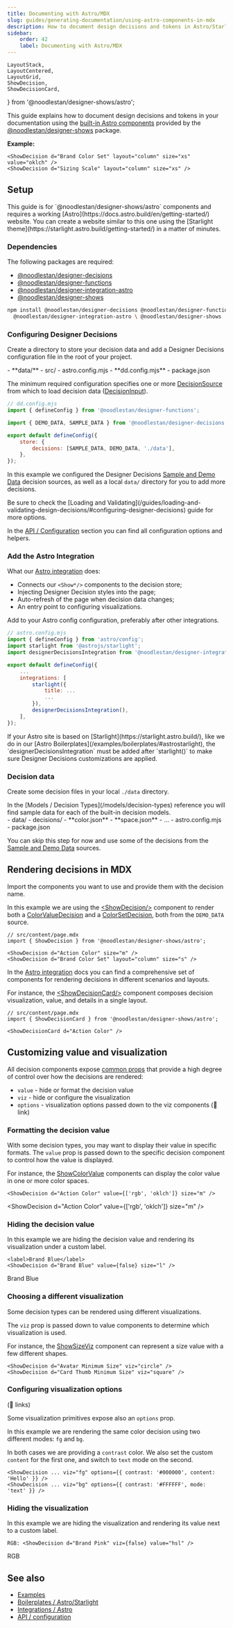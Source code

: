 ```yaml
---
title: Documenting with Astro/MDX
slug: guides/generating-documentation/using-astro-components-in-mdx
description: How to document design decisions and tokens in Astro/Starlight based docs
sidebar:
    order: 42
    label: Documenting with Astro/MDX
---
```


    LayoutStack,
    LayoutCentered,
    LayoutGrid,
    ShowDecision,
    ShowDecisionCard,
} from '@noodlestan/designer-shows/astro';

This guide explains how to document design decisions and tokens in your documentation using the [built-in Astro components](/integrations/Astro) provided by the [@noodlestan/designer-shows](/api/designer-shows) package.

**Example:**

```mdx
<ShowDecision d="Brand Color Set" layout="column" size="xs" value="oklch" />
<ShowDecision d="Sizing Scale" layout="column" size="xs" />
```

<LayoutGrid>
    <ShowDecision d="Brand Color Set" layout="column" size="xs" value="oklch" />
    <ShowDecision d="Sizing Scale" layout="column" size="xs" />
</LayoutGrid>

## Setup

<Aside type="note">
    This guide is for `@noodlestan/designer-shows/astro` components and requires a working
    [Astro](https://docs.astro.build/en/getting-started/) website. You can create a website similar
    to this one using the [Starlight theme](https://starlight.astro.build/getting-started/) in a
    matter of minutes.
</Aside>

### Dependencies

The following packages are required:

-   [@noodlestan/designer-decisions](/api/designer-decisions)
-   [@noodlestan/designer-functions](/api/designer-functions)
-   [@noodlestan/designer-integration-astro](/api/designer-integration-astro)
-   [@noodlestan/designer-shows](/api/designer-shows)

```bash
npm install @noodlestan/designer-decisions @noodlestan/designer-functions \
  @noodlestan/designer-integration-astro \ @noodlestan/designer-shows
```

### Configuring Designer Decisions

Create a directory to store your decision data and add a Designer Decisions configuration file in the root of your project.

<FileTree>
- **data/**
- src/
- astro.config.mjs
- **dd.config.mjs**
- package.json

</FileTree>

The minimum required configuration specifies one or more [DecisionSource](/api/designer-decisions/Meta/Types/DecisionSource) from which to load decision data ([DecisionInput](/api/designer-decisions/Inputs/Types/DecisionInput/)).

```js "defineConfig"
// dd.config.mjs
import { defineConfig } from '@noodlestan/designer-functions';

import { DEMO_DATA, SAMPLE_DATA } from '@noodlestan/designer-decisions';

export default defineConfig({
    store: {
        decisions: [SAMPLE_DATA, DEMO_DATA, './data'],
    },
});
```

In this example we configured the Designer Decisions [Sample and Demo Data](https://github.com/noodlestan/designer/blob/main/packages/libs/designer-decisions/src/meta/data/constants.ts) decision sources, as well as a local `data/` directory for you to add more decisions.

<Aside type="tip">
    Be sure to check the [Loading and
    Validating](/guides/loading-and-validating-design-decisions/#configuring-designer-decisions)
    guide for more options.
</Aside>

In the [API / Configuration](/api/configuration) section you can find all configuration options and helpers.

### Add the Astro Integration

What our [Astro integration](/integrations/Astro) does:

-   Connects our `<Show*/>` components to the decision store;
-   Injecting Designer Decision styles into the page;
-   Auto-refresh of the page when decision data changes;
-   An entry point to configuring visualizations.

Add to your Astro config configuration, preferably after other integrations.

```js "designerDecisionsIntegration"
// astro.config.mjs
import { defineConfig } from 'astro/config';
import starlight from '@astrojs/starlight';
import designerDecisionsIntegration from '@noodlestan/designer-integration-astro';

export default defineConfig({
    ...
    integrations: [
        starlight({
            title: ...
            ...
        }),
        designerDecisionsIntegration(),
    ],
});
```

<Aside type="note">
    If your Astro site is based on [Starlight](https://starlight.astro.build/), like we do in our
    [Astro Boilerplates](/examples/boilerplates/#astrostarlight), the `designerDecisionsIntegration`
    must be added after `starlight()` to make sure Designer Decisions customizations are applied.
</Aside>

### Decision data

Create some decision files in your local `./data` directory.

<Aside type="tip">
    In the [Models / Decision Types](/models/decision-types) reference you will find sample data for
    each of the built-in decision models.
</Aside>

<FileTree>
- data/
  - decisions/
    - **color.json**
    - **space.json**
    - ...
-  astro.config.mjs
-  package.json

</FileTree>

You can skip this step for now and use some of the decisions from the [Sample and Demo Data](https://github.com/noodlestan/designer/blob/main/packages/libs/designer-decisions/src/meta/data/constants.ts) sources.

## Rendering decisions in MDX

Import the components you want to use and provide them with the decision name.

In this example we are using the [&lt;ShowDecision/&gt;](/integrations/Astro/ShowDecision/) component to render both a [ColorValueDecision](/models/decision-types/color-value) and a [ColorSetDecision](/models/decision-types/color-set), both from the `DEMO_DATA` source.

```mdx
// src/content/page.mdx
import { ShowDecision } from '@noodlestan/designer-shows/astro';

<ShowDecision d="Action Color" size="m" />
<ShowDecision d="Brand Color Set" layout="column" size="s" />
```

<LayoutGrid>
    <ShowDecision d="Action Color" size="m" />
    <ShowDecision d="Brand Color Set" layout="column" size="s" />
</LayoutGrid>

In the [Astro integration](/integrations/Astro) docs you can find a comprehensive set of components for rendering decisions in different scenarios and layouts.

For instance, the [&lt;ShowDecisionCard/&gt;](/integrations/Astro/ShowDecisionCard/) component composes decision visualization, value, and details in a single layout.

```mdx
// src/content/page.mdx
import { ShowDecisionCard } from '@noodlestan/designer-shows/astro';

<ShowDecisionCard d="Action Color" />
```

<ShowDecisionCard d="Action Color" />

## Customizing value and visualization

All decision components expose [common props](/integrations/Astro/Props/#valueprops) that provide a high degree of control over how the decisions are rendered:

-   `value` - hide or format the decision value
-   `viz` - hide or configure the visualization
-   `options` - visualization options passed down to the viz components (🚧 link)

### Formatting the decision value

With some decision types, you may want to display their value in specific formats. The `value` prop is passed down to the specific decision component to control how the value is displayed.

For instance, the [ShowColorValue](/integrations/Astro/Composable/Values/#showcolorvalue) components can display the color value in one or more color spaces.

```mdx
<ShowDecision d="Action Color" value={['rgb', 'oklch']} size="m" />
```

<ShowDecision d="Action Color" value={['rgb', 'oklch']} size="m" />

### Hiding the decision value

In this example we are hiding the decision value and rendering its visualization under a custom label.

```mdx
<label>Brand Blue</label>
<ShowDecision d="Brand Blue" value={false} size="l" />
```

<LayoutStack>
    <label>Brand Blue</label>
    <ShowDecision d="Brand Blue" value={false} size="l" />
</LayoutStack>

### Choosing a different visualization

Some decision types can be rendered using different visualizations.

The `viz` prop is passed down to value components to determine which visualization is used.

For instance, the [ShowSizeViz](/integrations/Astro/Composable/Visualizations/#showsizeviz) component can represent a size value with a few different shapes.

```mdx
<ShowDecision d="Avatar Minimum Size" viz="circle" />
<ShowDecision d="Card Thumb Minimum Size" viz="square" />
```

<LayoutGrid>
    <ShowDecision d="Avatar Minimum Size" viz="circle" />
    <ShowDecision d="Card Thumb Minimum Size" viz="square" />
</LayoutGrid>

### Configuring visualization options

(🚧 links)

Some visualization primitives expose also an `options` prop.

In this example we are rendering the same color decision using two different modes: `fg` and `bg`.

In both cases we are providing a `contrast` color. We also set the custom `content` for the first one, and switch to `text` mode on the second.

```mdx
<ShowDecision ... viz="fg" options={{ contrast: '#000000', content: 'Hello' }} />
<ShowDecision ... viz="bg" options={{ contrast: '#FFFFFF', mode: 'text' }} />
```

<LayoutGrid>
    <ShowDecision
        d="Action Color"
        value={false}
        viz="fg"
        options={{ contrast: '#000000', content: 'Hello' }}
    />
    <ShowDecision
        d="Action Color"
        value={false}
        viz="bg"
        options={{ contrast: '#FFFFFF', mode: 'text' }}
    />
</LayoutGrid>

### Hiding the visualization

In this example we are hiding the visualization and rendering its value next to a custom label.

```mdx
RGB: <ShowDecision d="Brand Pink" viz={false} value="hsl" />
```

<LayoutCentered pad="l">
    <ShowDecision d="Brand Pink" viz={false} />
    <p>RGB</p>
</LayoutCentered>

## See also

-   [Examples](/examples)
-   [Boilerplates / Astro/Starlight](/examples/boilerplates/#astrostarlight)
-   [Integrations / Astro](/integrations/Astro)
-   [API / configuration](/api/configuration)

